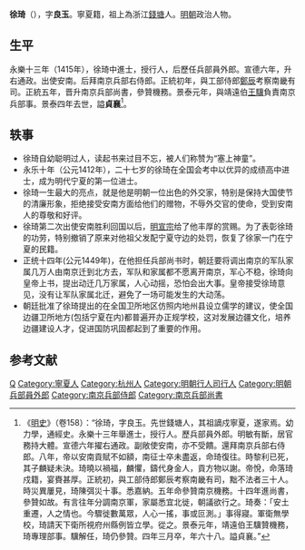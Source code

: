 '''徐琦'''（{{bd|1386年||1453年|catIdx=}}），字'''良玉'''。寧夏籍，祖上為浙江[[錢塘|錢塘]]人。[[明朝|明朝]]政治人物。

==生平==
永樂十三年（1415年），徐琦中進士，授行人，后歷任兵部員外郎。宣德六年，升右通政。出使安南。后拜南京兵部右侍郎。正統初年，與工部侍郎[[鄭辰|鄭辰]]考察南畿有司。正統五年，晋升南京兵部尚書，參贊機務。景泰元年，與靖遠伯[[王驥|王驥]]負責南京兵部事。景泰四年去世，謚'''貞襄'''<ref>《[[明史|明史]]》（卷158）：“徐琦，字良玉。先世錢塘人，其祖謫戍寧夏，遂家焉。幼力學，通經史。永樂十三年舉進士，授行人。歷兵部員外郎。明敏有斷，居官務持大體。宣德六年擢右通政。副敞使安南，亦不受饋。還拜南京兵部右侍郎。八年，帝以安南貢賦不如額，南征士卒未盡返，命琦復往。時黎利已死，其子麟疑未決。琦曉以禍福，麟懼，鑄代身金人，貢方物以謝。帝悅，命落琦戍籍，宴賚甚厚。正統初，與工部侍郎鄭辰考察南畿有司，黜不法者三十人。時災異屢見，琦陳弭災十事。悉嘉納。五年命參贊南京機務。十四年進尚書，參贊如故。有言往年分調南京軍，家屬悉宜北徙，朝議欲行之。琦奏：「安土重遷，人之情也。今驟徙數萬眾，人心一搖，事或叵測。」事得寢。軍衛無學校，琦請天下衛所視府州縣例皆立學。從之。景泰元年，靖遠伯王驥贊機務，琦專理部事。驥解任，琦仍參贊。四年三月卒，年六十八。謚貞襄。”</ref>。

== 轶事 ==
* 徐琦自幼聪明过人，读起书来过目不忘，被人们称赞为“塞上神童”。
* 永乐十年（公元1412年），二十七岁的徐琦在全国会考中以优异的成绩高中进士，成为明代宁夏的第一位进士。
* 徐琦一生最大的亮点，就是他是明朝一位出色的外交家，特别是保持大国使节的清廉形象，拒绝接受安南方面给他们的赠物，不辱外交官的使命，受到安南人的尊敬和好评。
* 徐琦第二次出使安南胜利回国以后，[[明宣宗|明宣宗]]给了他丰厚的赏赐。为了表彰徐琦的功劳，特别撤销了原来对他祖父发配宁夏守边的处罚，恢复了徐家一门在宁夏的民籍。
* 正统十四年(公元1449年)，在他担任兵部尚书时，朝廷要将调出南京的军队家属几万人由南京迁到北方去，军队和家属都不愿离开南京，军心不稳，徐琦向皇帝上书，提出动迁几万家属，人心动摇，恐怕会出大事。皇帝接受徐琦意见，没有让军队家属北迁，避免了一场可能发生的大动荡。
* 朝廷批准了徐琦提出的在全国卫所地区仿照内地州县设立儒学的建议，使全国边疆卫所地方(包括宁夏在内)都普遍开办正规学校，这对发展边疆文化，培养边疆建设人才，促进国防巩固都起到了重要的作用。

==参考文献==
{{wikisource|明史/卷158}}
{{reflist}}

{{永樂十三年乙未科殿試金榜}}

{{Authority control}}

{{DEFAULTSORT:Xu徐}}
[[Category:徐姓|Q]]
[[Category:寧夏人|Category:寧夏人]]
[[Category:杭州人|Category:杭州人]]
[[Category:明朝行人司行人|Category:明朝行人司行人]]
[[Category:明朝兵部員外郎|Category:明朝兵部員外郎]]
[[Category:南京兵部侍郎|Category:南京兵部侍郎]]
[[Category:南京兵部尚書|Category:南京兵部尚書]]